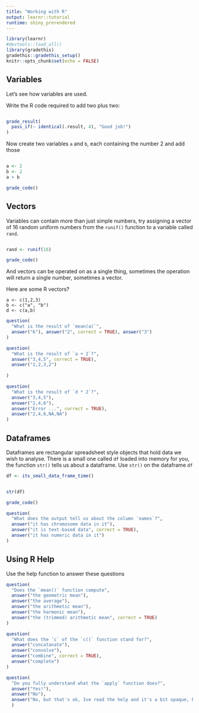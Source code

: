 ```yaml
---
title: "Working with R"
output: learnr::tutorial
runtime: shiny_prerendered
---
```


```r
library(learnr)
#devtools::load_all()
library(gradethis)
gradethis::gradethis_setup()
knitr::opts_chunk$set(echo = FALSE)
```


## Variables

Let's see how variables are used.

Write the R code required to add two plus two:

```r

```
```r
grade_result(
  pass_if(~ identical(.result, 4), "Good job!")
)
```

Now create two variables `a` and `b`, each containing the number 2 and add those

```r

```
```r
a <- 2
b <- 2
a + b
```
```r
grade_code()
```

## Vectors

Variables can contain more than just simple numbers, try assigning a vector of 16 random uniform numbers from the `runif()` function to a variable called `rand`.

```r

```
```r
rand <- runif(16)
```
```r
grade_code()
```

And vectors can be operated on as a single thing, sometimes the operation will return a single number, sometimes a vector.

Here are some R vectors?
```
a <- c(1,2,3)
b <- c("a", "b")
d <- c(a,b)
```

```r
question(
  "What is the result of `mean(a)`",
  answer("6"), answer("2", correct = TRUE), answer("3")
)
```
```r
question(
  "What is the result of `a + 2`?",
  answer("3,4,5", correct = TRUE), 
  answer("1,2,3,2") 
  
)
```
```r
question(
  "What is the result of `d * 2`?",
  answer("3,4,5"),
  answer("2,4,6"),
  answer("Error ...", correct = TRUE),
  answer("2,4,6,NA,NA")
)

```

## Dataframes

Dataframes are rectangular spreadsheet style objects that hold data we wish to analyse. There is a small one called `df` loaded into memory for you, the function `str()` tells us about a dataframe. Use `str()` on the dataframe `df`

```r
df <- its_small_data_frame_time()
```
```r

```
```r
str(df)
```
```r
grade_code()
```

```r
question(
  "What does the output tell us about the column `names`?",
  answer("it has chromosome data in it"),
  answer("it is text-based data", correct = TRUE),
  answer("it has numeric data in it")
)
```

## Using R Help

Use the help function to answer these questions

```r
question(
  "Does the `mean()` function compute",
  answer("the geometric mean"),
  answer("the average"),
  answer("the arithmetic mean"),
  answer("the harmonic mean"),
  answer("the (trimmed) arithmetic mean", correct = TRUE)
)
```

```r
question(
  "What does the `c` of the `c()` function stand for?",
  answer("concatanate"),
  answer("convolve"),
  answer("combine", correct = TRUE),
  answer("complete")
)
```

```r
question(
  "Do you fully understand what the `apply` function does?",
  answer("Yes!"),
  answer("No"),
  answer("No, but that's ok, Ive read the help and it's a bit opaque, but I think some googling will help", correct = TRUE)
  )

```


